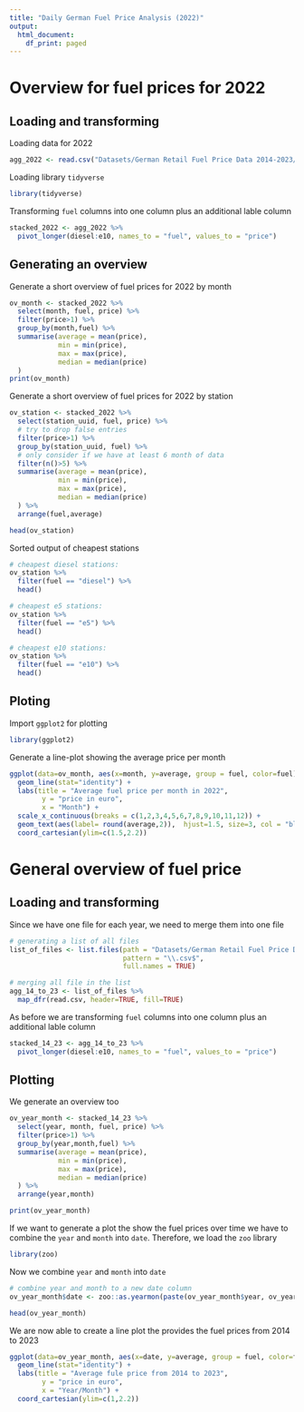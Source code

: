 ```yaml
---
title: "Daily German Fuel Price Analysis (2022)"
output:
  html_document:
    df_print: paged
---
```


# Overview for fuel prices for 2022

## Loading and transforming

Loading data for 2022

```r
agg_2022 <- read.csv("Datasets/German Retail Fuel Price Data 2014-2023/aggregated_years/aggregated2022.csv")
```

Loading library `tidyverse`

```r
library(tidyverse)
```

Transforming `fuel` columns into one column plus an additional lable column

```r
stacked_2022 <- agg_2022 %>%
  pivot_longer(diesel:e10, names_to = "fuel", values_to = "price")
```

## Generating an overview

Generate a short overview of fuel prices for 2022 by month

```r
ov_month <- stacked_2022 %>%
  select(month, fuel, price) %>%
  filter(price>1) %>%
  group_by(month,fuel) %>%
  summarise(average = mean(price),
            min = min(price),
            max = max(price),
            median = median(price)
  )
print(ov_month)
```

Generate a short overview of fuel prices for 2022 by station

```r
ov_station <- stacked_2022 %>%
  select(station_uuid, fuel, price) %>%
  # try to drop false entries
  filter(price>1) %>%
  group_by(station_uuid, fuel) %>%
  # only consider if we have at least 6 month of data
  filter(n()>5) %>%
  summarise(average = mean(price),
            min = min(price),
            max = max(price),
            median = median(price)
  ) %>%
  arrange(fuel,average)

head(ov_station)
```

Sorted output of cheapest stations

```r
# cheapest diesel stations:
ov_station %>%
  filter(fuel == "diesel") %>%
  head()

# cheapest e5 stations:
ov_station %>%
  filter(fuel == "e5") %>%
  head()

# cheapest e10 stations:
ov_station %>%
  filter(fuel == "e10") %>%
  head()
```

## Ploting

Import `ggplot2` for plotting

```r
library(ggplot2)
```

Generate a line-plot showing the average price per month

```r
ggplot(data=ov_month, aes(x=month, y=average, group = fuel, color=fuel)) +
  geom_line(stat="identity") +
  labs(title = "Average fuel price per month in 2022",
        y = "price in euro",
        x = "Month") +
  scale_x_continuous(breaks = c(1,2,3,4,5,6,7,8,9,10,11,12)) +
  geom_text(aes(label= round(average,2)),  hjust=1.5, size=3, col = "black") +
  coord_cartesian(ylim=c(1.5,2.2))
```

# General overview of fuel price

## Loading and transforming

Since we have one file for each year, we need to merge them into one file

```r
# generating a list of all files
list_of_files <- list.files(path = "Datasets/German Retail Fuel Price Data 2014-2023/aggregated_years",
                            pattern = "\\.csv$",
                            full.names = TRUE)

# merging all file in the list
agg_14_to_23 <- list_of_files %>%
  map_dfr(read.csv, header=TRUE, fill=TRUE)
```

As before we are transforming `fuel` columns into one column plus an additional lable column

```r
stacked_14_23 <- agg_14_to_23 %>%
  pivot_longer(diesel:e10, names_to = "fuel", values_to = "price")
```

## Plotting

We generate an overview too

```r
ov_year_month <- stacked_14_23 %>%
  select(year, month, fuel, price) %>%
  filter(price>1) %>%
  group_by(year,month,fuel) %>%
  summarise(average = mean(price),
            min = min(price),
            max = max(price),
            median = median(price)
  ) %>%
  arrange(year,month)

print(ov_year_month)
```

If we want to generate a plot the show the fuel prices over time we have to combine the `year` and `month` into `date`. Therefore, we load the `zoo` library

```r
library(zoo)
```

Now we combine `year` and `month` into `date`

```r
# combine year and month to a new date column
ov_year_month$date <- zoo::as.yearmon(paste(ov_year_month$year, ov_year_month$month), "%Y %m")

head(ov_year_month)
```

We are now able to create a line plot the provides the fuel prices from 2014 to 2023

```r
ggplot(data=ov_year_month, aes(x=date, y=average, group = fuel, color=fuel)) +
  geom_line(stat="identity") +
  labs(title = "Average fule price from 2014 to 2023",
        y = "price in euro",
        x = "Year/Month") +
  coord_cartesian(ylim=c(1,2.2))
```
